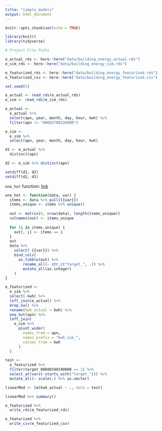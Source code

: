 ```yaml
---
title: "simple_models"
output: html_document
---
```


```r
knitr::opts_chunk$set(echo = TRUE)
```

```r
library(knitr)
library(tidyverse)

# Project File Paths

e_actual_rds <- here::here("data/building_energy_actual.rds")
e_sim_rds <- here::here("data/building_energy_sim.rds")

e_featurized_rds <- here::here("data/building_energy_featurized.rds")
e_featurized_csv <- here::here("data/building_energy_featurized.csv")

set.seed(5)
```

```r
e_actual <- read_rds(e_actual_rds)
e_sim <- read_rds(e_sim_rds)
```

```r
e_actual <- 
  e_actual %>% 
  select(apn, year, month, day, hour, kwh) %>% 
  filter(apn != "00603700220000")

e_sim <- 
  e_sim %>% 
  select(apn, year, month, day, hour, kwh)

d1 <- e_actual %>% 
  distinct(apn)

d2 <- e_sim %>% distinct(apn)

setdiff(d1, d2)
setdiff(d2, d1)
```

`one_hot` function: [link](https://gist.github.com/EmilHvitfeldt/482412fa4ea7246a11c7b7a8504b7997)

```r
one_hot <- function(data, var) {
  items <- data %>% pull({{var}})
  items_unique <- items %>% unique()
  
  out <- matrix(0, nrow(data), length(items_unique))
  colnames(out) <- items_unique
  
  for (i in items_unique) {
    out[, i] <- items == i
  }
  out
  data %>%
    select(-{{var}}) %>%
    bind_cols(
      as_tibble(out) %>% 
        rename_all(~ str_c("target_", .)) %>%
        mutate_all(as.integer)
    )
}
```

```r
e_featurized <- 
  e_sim %>% 
  select(-kwh) %>% 
  left_join(e_actual) %>% 
  drop_na() %>% 
  rename(kwh_actual = kwh) %>% 
  one_hot(apn) %>% 
  left_join(
    e_sim %>% 
      pivot_wider(
        names_from = apn,
        names_prefix = "kwh_sim_",
        values_from = kwh
      )
  )
```

```r
test <- 
  e_featurized %>% 
  filter(target_00600340190000 == 1) %>% 
  select_at(vars(-starts_with("target_"))) %>% 
  mutate_all(~ scale(.) %>% as.vector)

linearMod <- lm(kwh_actual ~ ., data = test)

linearMod %>% summary()
```

```r
e_featurized %>% 
  write_rds(e_featurized_rds)

e_featurized %>% 
  write_csv(e_featurized_csv)
```

